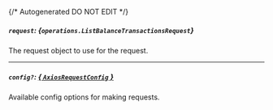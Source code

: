 {/* Autogenerated DO NOT EDIT  */}

##### `request`: *{`operations.ListBalanceTransactionsRequest`}*
The request object to use for the request.
<Collapsible>
    <ListBalanceTransactionsRequest/>
</Collapsible>

---
##### `config?`: [*{ `AxiosRequestConfig` }*](https://axios-http.com/docs/req_config)
Available config options for making requests.


